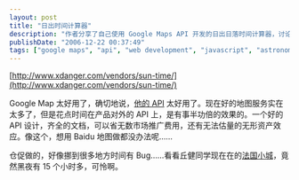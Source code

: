 ```yaml
---
layout: post
title: "日出时间计算器"
description: "作者分享了自己使用 Google Maps API 开发的日出日落时间计算器，讨论了好的 API 设计对产品推广的重要性，并提到计算器存在一些 bug。"
publishDate: "2006-12-22 00:37:49"
tags: ["google maps", "api", "web development", "javascript", "astronomy", "tools", "tech"]
---
```


[http://www.xdanger.com/vendors/sun-time/](http://www.xdanger.com/vendors/sun-time/)

Google Map 太好用了，确切地说，[他的 API](http://www.google.com/apis/maps/) 太好用了。现在好的地图服务实在太多了，但是花点时间在产品对外的 API 上，是有事半功倍的效果的。一个好的 API 设计，齐全的文档，可以省无数市场推广费用，还有无法估量的无形资产效应。像这个，想用 Baidu 地图做都没办法呢……

仓促做的，好像挪到很多地方时间有 Bug……看看丘健同学现在在的[法国小城](http://www.xdanger.com/vendors/sun-time/45.43785146,4.39315796)，竟然黑夜有 15 个小时多，可怜啊。

